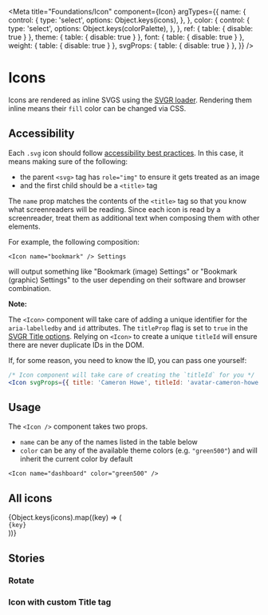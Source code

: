 <!-- Icons.stories.mdx-->



<Meta
  title="Foundations/Icon"
  component={Icon}
  argTypes={{
    name: {
      control: {
        type: 'select',
        options: Object.keys(icons),
      },
    },
    color: {
      control: {
        type: 'select',
        options: Object.keys(colorPalette),
      },
    },
    ref: { table: { disable: true } },
    theme: { table: { disable: true } },
    font: { table: { disable: true } },
    weight: { table: { disable: true } },
    svgProps: { table: { disable: true } },
  }}
/>

# Icons

Icons are rendered as inline SVGS using the [SVGR loader](https://react-svgr.com/docs/getting-started/). Rendering them inline means their `fill` color can be changed via CSS.

<Canvas>
  <Story story={Default} />
</Canvas>

<ArgsTable of={Icon} story="^" />

## Accessibility

Each `.svg` icon should follow [accessibility best practices](https://www.deque.com/blog/creating-accessible-svgs/). In this case, it means making sure of the following:

- the parent `<svg>` tag has `role="img"` to ensure it gets treated as an image
- and the first child should be a `<title>` tag

The `name` prop matches the contents of the `<title>` tag so that you know what screenreaders will be reading. Since each icon is read by a screenreader, treat them as additional text when composing them with other elements.

For example, the following composition:

```tsx
<Icon name="bookmark" /> Settings
```

will output something like "Bookmark (image) Settings" or "Bookmark (graphic) Settings" to the user depending on their software and browser combination.

**Note:**

The `<Icon>` component will take care of adding a unique identifier for the `aria-labelledby` and `id` attributes. The `titleProp` flag is set to `true` in the [SVGR Title options](https://react-svgr.com/docs/options/#title). Relying on `<Icon>` to create a unique `titleId` will ensure there are never duplicate IDs in the DOM.

If, for some reason, you need to know the ID, you can pass one yourself:

```jsx
/* Icon component will take care of creating the `titleId` for you */
<Icon svgProps={{ title: 'Cameron Howe', titleId: 'avatar-cameron-howe' }} />
```

## Usage

The `<Icon />` component takes two props.

- `name` can be any of the names listed in the table below
- `color` can be any of the available theme colors (e.g. `"green500"`) and will inherit the current color by default

```tsx
<Icon name="dashboard" color="green500" />
```

## All icons

<div style={{ display: 'flex', flexWrap: 'wrap', marginTop: '1rem' }}>
  {Object.keys(icons).map((key) => (
    <div
      style={{
        display: 'flex',
        alignItems: 'center',
        padding: '0.5rem',
        fontSize: '2rem',
        width: 200,
      }}
    >
      <Icon name={key} style={{ marginRight: '1rem' }} />
      <code>{key}</code>
    </div>
  ))}
</div>

## Stories

### Rotate

<Canvas>
  <Story story={Rotate} />
</Canvas>

### Icon with custom Title tag

<Canvas>
  <Story story={CustomTitle} />
</Canvas>
